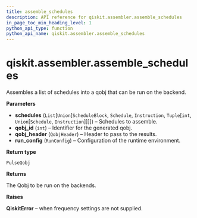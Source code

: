 ```yaml
---
title: assemble_schedules
description: API reference for qiskit.assembler.assemble_schedules
in_page_toc_min_heading_level: 1
python_api_type: function
python_api_name: qiskit.assembler.assemble_schedules
---
```


# qiskit.assembler.assemble\_schedules

<Function id="qiskit.assembler.assemble_schedules" isDedicatedPage={true} github="https://github.com/qiskit/qiskit/tree/stable/0.20/qiskit/assembler/assemble_schedules.py" signature="assemble_schedules(schedules, qobj_id, qobj_header, run_config)">
  Assembles a list of schedules into a qobj that can be run on the backend.

  **Parameters**

  *   **schedules** (`List`\[`Union`\[`ScheduleBlock`, `Schedule`, `Instruction`, `Tuple`\[`int`, `Union`\[`Schedule`, `Instruction`]]]]) – Schedules to assemble.
  *   **qobj\_id** (`int`) – Identifier for the generated qobj.
  *   **qobj\_header** (`QobjHeader`) – Header to pass to the results.
  *   **run\_config** (`RunConfig`) – Configuration of the runtime environment.

  **Return type**

  `PulseQobj`

  **Returns**

  The Qobj to be run on the backends.

  **Raises**

  **QiskitError** – when frequency settings are not supplied.
</Function>

